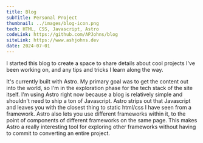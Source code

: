 ```yaml
---
title: Blog
subTitle: Personal Project
thumbnail: ../images/blog-icon.png
tech: HTML, CSS, Javascript, Astro
codeLink: https://github.com/APJohns/blog
siteLink: https://www.ashjohns.dev
date: 2024-07-01
---
```


I started this blog to create a space to share details about cool projects I've been working on, and any tips and tricks I learn along the way.

It's currently built with Astro. My primary goal was to get the content out into the world, so I'm in the exploration phase for the tech stack of the site itself. I'm using Astro right now because a blog is relatively simple and shouldn't need to ship a ton of Javascript. Astro strips out that Javascript and leaves you with the closest thing to static html/css I have seen from a framework. Astro also lets you use different frameworks within it, to the point of components of different frameworks on the same page. This makes Astro a really interesting tool for exploring other frameworks without having to commit to converting an entire project.
